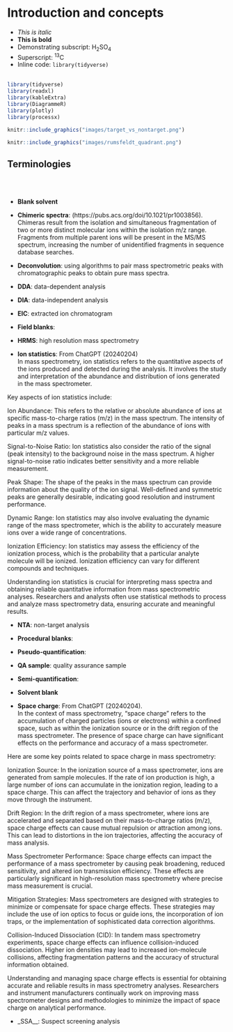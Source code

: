 # Introduction and concepts {#Intro}




* _This is italic_
* __This is bold__
* Demonstrating subscript: H~2~SO~4~
* Superscript: ^13^C
* Inline code: `library(tidyverse)`
<br><br>


```r

library(tidyverse)
library(readxl)
library(kableExtra)
library(DiagrammeR)
library(plotly)
library(processx)

```


```r

knitr::include_graphics("images/target_vs_nontarget.png")
```

```r
knitr::include_graphics("images/rumsfeldt_quadrant.png")

```

## Terminologies
<br><br>

- __Blank solvent__  

- __Chimeric spectra__: (https://pubs.acs.org/doi/10.1021/pr1003856). Chimeras result from the isolation and simultaneous fragmentation of two or more distinct molecular ions within the isolation m/z range. Fragments from multiple parent ions will be present in the MS/MS spectrum, increasing the number of unidentified fragments in sequence database searches.  

- __Deconvolution__: using algorithms to pair mass spectrometric peaks with chromatographic peaks to obtain pure mass spectra.

- __DDA__: data-dependent analysis  

- __DIA__: data-independent analysis  

- __EIC__: extracted ion chromatogram  

- __Field blanks__:   

- __HRMS__: high resolution mass spectrometry  

- __Ion statistics__: From ChatGPT (20240204)  
In mass spectrometry, ion statistics refers to the quantitative aspects of the ions produced and detected during the analysis. It involves the study and interpretation of the abundance and distribution of ions generated in the mass spectrometer.  

Key aspects of ion statistics include:  

Ion Abundance: This refers to the relative or absolute abundance of ions at specific mass-to-charge ratios (m/z) in the mass spectrum. The intensity of peaks in a mass spectrum is a reflection of the abundance of ions with particular m/z values.  

Signal-to-Noise Ratio: Ion statistics also consider the ratio of the signal (peak intensity) to the background noise in the mass spectrum. A higher signal-to-noise ratio indicates better sensitivity and a more reliable measurement.  

Peak Shape: The shape of the peaks in the mass spectrum can provide information about the quality of the ion signal. Well-defined and symmetric peaks are generally desirable, indicating good resolution and instrument performance.  

Dynamic Range: Ion statistics may also involve evaluating the dynamic range of the mass spectrometer, which is the ability to accurately measure ions over a wide range of concentrations.  

Ionization Efficiency: Ion statistics may assess the efficiency of the ionization process, which is the probability that a particular analyte molecule will be ionized. Ionization efficiency can vary for different compounds and techniques.  

Understanding ion statistics is crucial for interpreting mass spectra and obtaining reliable quantitative information from mass spectrometric analyses. Researchers and analysts often use statistical methods to process and analyze mass spectrometry data, ensuring accurate and meaningful results.  

- __NTA__: non-target analysis  

- __Procedural blanks__:  

- __Pseudo-quantification__:    

- __QA sample__: quality assurance sample  

- __Semi-quantification__:  

- __Solvent blank__

- __Space charge__: From ChatGPT (20240204).  
In the context of mass spectrometry, "space charge" refers to the accumulation of charged particles (ions or electrons) within a confined space, such as within the ionization source or in the drift region of the mass spectrometer. The presence of space charge can have significant effects on the performance and accuracy of a mass spectrometer.  

Here are some key points related to space charge in mass spectrometry:  

Ionization Source: In the ionization source of a mass spectrometer, ions are generated from sample molecules. If the rate of ion production is high, a large number of ions can accumulate in the ionization region, leading to a space charge. This can affect the trajectory and behavior of ions as they move through the instrument.  

Drift Region: In the drift region of a mass spectrometer, where ions are accelerated and separated based on their mass-to-charge ratios (m/z), space charge effects can cause mutual repulsion or attraction among ions. This can lead to distortions in the ion trajectories, affecting the accuracy of mass analysis.  

Mass Spectrometer Performance: Space charge effects can impact the performance of a mass spectrometer by causing peak broadening, reduced sensitivity, and altered ion transmission efficiency. These effects are particularly significant in high-resolution mass spectrometry where precise mass measurement is crucial.  

Mitigation Strategies: Mass spectrometers are designed with strategies to minimize or compensate for space charge effects. These strategies may include the use of ion optics to focus or guide ions, the incorporation of ion traps, or the implementation of sophisticated data correction algorithms.  

Collision-Induced Dissociation (CID): In tandem mass spectrometry experiments, space charge effects can influence collision-induced dissociation. Higher ion densities may lead to increased ion-molecule collisions, affecting fragmentation patterns and the accuracy of structural information obtained.  

Understanding and managing space charge effects is essential for obtaining accurate and reliable results in mass spectrometry analyses. Researchers and instrument manufacturers continually work on improving mass spectrometer designs and methodologies to minimize the impact of space charge on analytical performance.  
  
- _SSA__: Suspect screening analysis  


 







